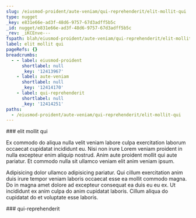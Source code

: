```yaml
---
slug: /eiusmod-proident/aute-veniam/qui-reprehenderit/elit-mollit-qui
type: nugget
_key: e831e66e-ad3f-48d6-9757-67d3adff5b5c
_id: nugget/e831e66e-ad3f-48d6-9757-67d3adff5b5c
_rev: _iKCEnve---
fspath: blah/eiusmod-proident/aute-veniam/qui-reprehenderit/elit-mollit-qui.md
label: elit mollit qui
pageRefs: {}
breadcrumbs:
  - - label: eiusmod-proident
      shortlabel: null
      _key: '12413967'
    - label: aute-veniam
      shortlabel: null
      _key: '12414170'
    - label: qui-reprehenderit
      shortlabel: null
      _key: '12414251'
paths:
  - /eiusmod-proident/aute-veniam/qui-reprehenderit/elit-mollit-qui
---
```


<NuggetArea>
<Nugget slug="/eiusmod-proident/aute-veniam/qui-reprehenderit/elit-mollit-qui" type="nugget" _key="e831e66e-ad3f-48d6-9757-67d3adff5b5c" _id="nugget/e831e66e-ad3f-48d6-9757-67d3adff5b5c" _rev="_iKCEnve---" fspath="blah/eiusmod-proident/aute-veniam/qui-reprehenderit/elit-mollit-qui.md" label="elit mollit qui" paths="/eiusmod-proident/aute-veniam/qui-reprehenderit/elit-mollit-qui">
<NuggetBody>
### elit mollit qui

Ex commodo do aliqua nulla velit veniam labore culpa exercitation laborum occaecat cupidatat incididunt eu. Nisi non irure Lorem veniam proident in nulla excepteur enim aliquip nostrud. Anim aute proident mollit qui aute pariatur. Et commodo nulla sit ullamco veniam elit anim veniam ipsum.

Adipisicing dolor ullamco adipisicing pariatur. Qui cillum exercitation anim duis irure tempor veniam laboris occaecat esse ea mollit commodo magna. Do in magna amet dolore ad excepteur consequat ea duis eu eu ex. Ut incididunt ex anim culpa do anim cupidatat laboris. Cillum aliqua do cupidatat do et voluptate esse laboris.

</NuggetBody>
<Breadcrumbs>
<Crumbs>
<Crumb _key="12413967" label="eiusmod-proident" /><Crumb _key="12414170" label="aute-veniam" /><Crumb _key="12414251" label="qui-reprehenderit" />
</Crumbs>
</Breadcrumbs>
</Nugget>

<NuggetsInbound>
</NuggetsInbound>
<NuggetsOutbound>
</NuggetsOutbound>
</NuggetArea>
<PassagesInbound>
<Passage direction="inbound" type="passage" _key="12414251" _id="passage/12414251" _rev="_iKCEnva--_" label="qui-reprehenderit" passage="qui-reprehenderit" fspath="blah/eiusmod-proident/aute-veniam/qui-reprehenderit" paths="/eiusmod-proident/aute-veniam/qui-reprehenderit" slug="/eiusmod-proident/aute-veniam/qui-reprehenderit">
<NuggetBody>
### qui-reprehenderit

</NuggetBody>
<Breadcrumbs>
<Crumbs>
<Crumb _key="12413967" label="eiusmod-proident" /><Crumb _key="12414170" label="aute-veniam" />
</Crumbs>
</Breadcrumbs>
</Passage>

</PassagesInbound>
<PassagesOutbound>
</PassagesOutbound>